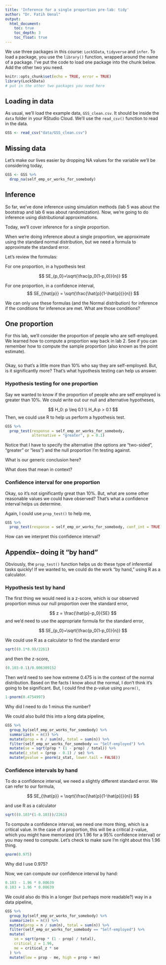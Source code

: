 ```yaml
---
title: 'Inference for a single proportion pre-lab: tidy'
author: "Dr. Fatih Uenal"
output:
  html_document:
    toc: true
    toc_depth: 3
    toc_float: true
---
```


We use three packages in this course: `Lock5Data`, `tidyverse` and `infer`. To load a package, you use the `library()` function, wrapped around the name of a package. I've put the code to load one package into the chunk below. Add the other two you need. 

```r
knitr::opts_chunk$set(echo = TRUE, error = TRUE)
library(Lock5Data)
# put in the other two packages you need here
```

## Loading in data

As usual, we'll load the example data, `GSS_clean.csv`. It should be inside the `data` folder in your RStudio Cloud. We'll use the `read_csv()` function to read in the data. 

```r
GSS <- read_csv("data/GSS_clean.csv")
```

## Missing data

Let's make our lives easier by dropping NA values for the variable we'll be considering today,

```r
GSS <- GSS %>%
  drop_na(self_emp_or_works_for_somebody)
```


## Inference

So far, we've done inference using simulation methods (lab 5 was about the bootstrap and lab 6 was about randomization). Now, we're going to do inference using distributional approximations. 

Today, we'll cover inference for a single proportion. 

When we're doing inference about a single proportion, we approximate using the standard normal distribution, but we need a formula to approximate the standard error. 

Let's review the formulas:

For one proportion, in a hypothesis test

$$
SE_{p_0}=\sqrt{\frac{p_0(1-p_0)}{n}}
$$

For one proportion, in a confidence interval,
$$
SE_{\hat{p}} = \sqrt{\frac{\hat{p}(1-\hat{p})}{n}}
$$

We can only use these formulas (and the Normal distribution) for inference if the conditions for inference are met. What are those conditions?



## One proportion

For this lab, we'll consider the proportion of people who are self-employed. We learned how to compute a proportion way back in lab 2. See if you can remember how to compute the sample proportion (also known as the point estimate).

```r

```

Okay, so that's a little more than 10% who say they are self-employed. But, is it significantly more? That's what hypothesis testing can help us answer. 

### Hypothesis testing for one proportion


Say we wanted to know if the proportion of people who are self employed is greater than 10\%. We could write out our null and alternative hypotheses,


$$
H_0: p \leq 0.1 \\
H_A:p > 0.1
$$
Then, we could use R to help us perform a hypothesis test.
```r
GSS %>% 
  prop_test(response = self_emp_or_works_for_somebody, 
            alternative = "greater", p = 0.1)
```

Notice that I have to specify the alternative (the options are "two-sided", "greater" or "less") and the null proportion I'm testing against. 

What is our generic conclusion here?

What does that mean in context? 

### Confidence interval for one proportion

Okay, so it's not significantly great than 10%. But, what are some other reasonable values we could have observed? That's what a confidence interval helps us determine. 

Again, I could use `prop_test()` to help me,

```r
GSS %>% 
  prop_test(response = self_emp_or_works_for_somebody, conf_int = TRUE)
```

How can we interpret this confidence interval? 



## Appendix-- doing it "by hand"

Obviously, the `prop_test()` function helps us do these type of inferential tasks quickly! If we wanted to, we could do the work "by hand," using R as a calculator. 

### Hypothesis test by hand

The first thing we would need is a z-score, which is our observed proportion minus our null proportion over the standard error, 

$$
z = \frac{\hat{p}-p_0}{SE}
$$
and we'd need to use the appropriate formula for the standard error, 

$$
SE_{p_0}=\sqrt{\frac{p_0(1-p_0)}{n}}
$$

We could use R as a calculator to find the standard error

```r
sqrt((0.1*0.9)/2261)
```

and then the z-score,

```r
(0.103-0.1)/0.006309152
```

Then we'd need to see how extreme 0.475 is in the context of the normal distribution. Based on the facts I know about the normal, I don't think it's going to be significant. But, I could find the p-value using `pnorm()`,

```r
1-pnorm(0.4754997)
```

Why did I need to do 1 minus the number?

We could also build this into a long data pipeline,  

```r
GSS %>%
  group_by(self_emp_or_works_for_somebody) %>%
  summarize(n = n()) %>%
  mutate(prop = n / sum(n), total = sum(n)) %>%
  filter(self_emp_or_works_for_somebody == "Self-employed") %>%
  mutate(se = sqrt(prop * (1 - prop) / total)) %>%
  mutate(z_stat = (prop - 0.1) / se) %>%
  mutate(pvalue = pnorm(z_stat, lower.tail = FALSE))
```

### Confidence intervals by hand

To do a confidence interval, we need a slightly different standard error. We can refer to our formula,

$$
SE_{\hat{p}} = \sqrt{\frac{\hat{p}(1-\hat{p})}{n}}
$$

and use R as a calculator

```r
sqrt((0.103*(1-0.103))/2261)
```

To compute a confidence interval, we need one more thing, which is a critical value. In the case of a proportion, this will be a critical z-value, which you might have memorized (it's 1.96 for a 95\% confidence interval) or you may need to compute. Let's check to make sure I'm right about this 1.96 thing.

```r
qnorm(0.975)
```

Why did I use 0.975?

Now, we can compute our confidence interval by hand:

```r
0.103 - 1.96 * 0.00639
0.103 + 1.96 * 0.00639
```

We could also do this in a longer (but perhaps more readable?) way in a data pipeline,

```r
GSS %>%
  group_by(self_emp_or_works_for_somebody) %>%
  summarize(n = n()) %>%
  mutate(prop = n / sum(n), total = sum(n)) %>%
  filter(self_emp_or_works_for_somebody == "Self-employed") %>%
  mutate(
    se = sqrt(prop * (1 - prop) / total),
    critical_z = 1.96,
    me = critical_z * se
  ) %>%
  mutate(low = prop - me, high = prop + me)
```